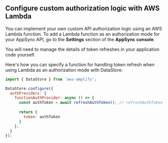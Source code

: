 ## Configure custom authorization logic with AWS Lambda

You can implement your own custom API authorization logic using an AWS Lambda function. To add a Lambda function as an authorization mode for your AppSync API, go to the **Settings** section of the **AppSync console**.

You will need to manage the details of token refreshes in your application code yourself. 

Here's how you can specify a function for handling token refresh when using Lambda as an authorization mode with DataStore:

```js
import { DataStore } from 'aws-amplify';

DataStore.configure({
  authProviders: {
    functionAuthProvider: async () => {
      const authToken = await refreshAuthToken(); // refreshAuthToken 
      
      return {
        token: authToken
      }
    },
  }
});
```
